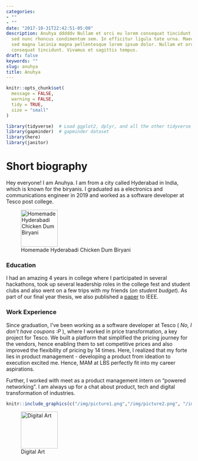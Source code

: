 ```yaml
---
categories:
- ""
- ""
date: "2017-10-31T22:42:51-05:00"
description: Anuhya dddddv Nullam et orci eu lorem consequat tincidunt vivamus et sagittis magna
  sed nunc rhoncus condimentum sem. In efficitur ligula tate urna. Maecenas massa
  sed magna lacinia magna pellentesque lorem ipsum dolor. Nullam et orci eu lorem
  consequat tincidunt. Vivamus et sagittis tempus.
draft: false
keywords: ""
slug: anuhya
title: Anuhya
---
```


```r
knitr::opts_chunk$set(
  message = FALSE,
  warning = FALSE,
  tidy = TRUE,
  size = "small"
)
```


```r
library(tidyverse)  # Load ggplot2, dplyr, and all the other tidyverse packages
library(gapminder)  # gapminder dataset
library(here)
library(janitor)
```


# Short biography

Hey everyone! I am Anuhya. I am from a city called Hyderabad in India, which is known for the biryanis. I graduated as a electronics and communications engineer in 2019 and worked as a software developer at Tesco post college.

![Homemade Hyderabadi Chicken Dum Biryani](https://i.pinimg.com/564x/c2/4c/75/c24c757e0722f3f69be63d28ed55bb37.jpg){width=100px}

### Education
 I had an amazing 4 years in college where I participated in several hackathons, took up several leadership roles in the college fest and student clubs and also went on a few trips with my friends (*on student budget*). As part of our final year thesis, we also published a [paper](https://ieeexplore.ieee.org/document/8944675) to IEEE.


### Work Experience
Since graduation, I've been working as a software developer at Tesco ( *No, I don't have coupons :P *), where I worked in price transformation, a key project for Tesco. We built a platform that simplified the pricing journey for the vendors, hence enabling them to set competitive prices and also improved the flexibility of pricing by 14 times. Here, I realized that my forte lies in product management - developing a product from ideation to execution excited me. Hence, MAM at LBS perfectly fit into my career aspirations.

Further, I worked with meet as a product management intern on "powered networking". I am always up for a chat about product, tech and digital transformation of industries.

```r
knitr::include_graphics(c("/img/picture1.png","/img/picture2.png", "/img/picture3.jpeg"))
```



![Digital Art](https://drive.google.com/file/d/1kZhc-_k2yWX0PNaExlmGeD-MH-rIdyYS/view?usp=sharing){width=100px}


